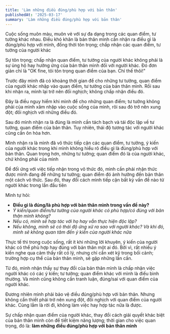 ```yaml
---
title: 'Làm những điều đúng/phù hợp với bản thân'
publishedAt: '2025-03-17'
summary: 'Làm những điều đúng/phù hợp với bản thân'
---
```


Cuộc sống muôn màu, muôn vẻ với sự đa dạng trong các quan điểm, tư tưởng khác nhau. Điều khó khăn
là bản thân mình cần nhận ra điều gì là đúng/phù hợp với mình, đồng thời tôn trọng; chấp nhận 
các quan điểm, tư tưởng của người khác

Sự tôn trọng; chấp nhận quan điểm, tư tưởng của người khác không phải là sự ủng hộ hay hưởng ứng 
của bản thân mình đối với người khác. Đó đơn giản chỉ là "OK fine, tôi tôn trọng quan điểm của bạn. Chỉ thế thôi!"

Trước đây mình đã có khoảng thời gian để cho những tư tưởng, quan điểm của người khác nhập vào quan điểm, tư tưởng
của bản thân mình. Rồi sau khi nhận ra, mình lại trở nên đối nghịch; không chấp nhận điều đó. 

Đây là điều nguy hiểm khi mình để cho những quan điểm; tư tưởng không phải của mình xâm nhập vào cuộc sống của mình, 
rôi sau đó trở nên xung đột; đối nghịch với những điều đó.

Sau đó mình nhận ra là đúng là mình cần tách bạch và tái độc lập về tư tưởng, quan điểm của bản thân. Tuy nhiên, 
thái độ tương tác với người khác cũng cần ôn hòa hơn.

Mình nhận ra là mình đã vô thức tiếp cận các quan điểm, tư tưởng, ý kiến của người khác trong khi mình không hiểu rõ
điều gì là đúng/phù hợp với bản thân. Quan trọng hơn, những tư tưởng; quan điểm đó là của người khác, chứ không phải của mình

Để đối ứng với việc tiếp nhận trong vô thức đó, mình cần phải nhận thức được mình đang để những tư tưởng; quan điểm đó ảnh hưởng
đến bản thân một cách vô thức. Sau đó, thay đổi cách mình tiếp cận bất kỳ vấn đề nào từ người khác trong lần đầu tiên 

Mình tự hỏi: 

- **Điều gì là đúng/là phù hợp với bản thân mình trong vấn đề này?**
- *Ý kiến/quan điểm/tư tưởng của người khác có phù hợp/có đúng với bản thân mình không?*
- *Nếu có, mình sẽ hợp tác với họ hay vẫn thực hiện độc lập?*
- *Nếu không, mình sẽ có thái độ ứng xử ra sao với người khác? Và khi đó, mình sẽ không quan tâm đến ý kiến của người khác nữa*

Thực tế thì trong cuộc sống, rất ít khi những lời khuyên, ý kiến của người khác có thể phù hợp hay đúng với bản thân một ai đó.
Bởi vì, rất nhiều ý kiến nghe qua cảm thấy rất có lý, nhưng chỉ cần xét kỹ trong bối cảnh; trường hợp cụ thể của bản thân mình, 
sẽ gặp những lấn cấn. 

Từ đó, mình nhận thấy sự thay đổi của bản thân mình là chấp nhận việc người khác có các ý kiến; tư tưởng; quan điểm khác với mình 
là điếu bình thường. Và mình cũng không cần tranh luận, đúng/sai với quan điểm của người khác. 

Đương nhiên mình phải bảo vệ điều đúng/phù hợp với bản thân. Nhưng không cần thiết phải trở nên xung đột, đối nghịch với quan điểm của người khác.
Cùng lắm là rời đi, không làm việc hay hợp tác nữa là được. 

Sự chấp nhận quan điểm của người khác, thay đổi cách giải quyết khác biệt của bản thân mình còn để tiết kiệm năng lượng; thời gian cho việc quan trọng, đó là: 
**làm những điều đúng/phù hợp với bản thân mình**









 
















